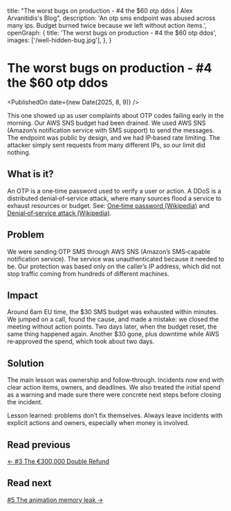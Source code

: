   title:
    "The worst bugs on production - #4 the $60 otp ddos | Alex Arvanitidis's Blog",
  description:
    'An otp sms endpoint was abused across many ips. Budget burned twice because we left without action items.',
  openGraph: {
    title: 'The worst bugs on production - #4 the $60 otp ddos',
    images: ['/well-hidden-bug.jpg'],
  },
}


# The worst bugs on production - #4 the $60 otp ddos

<PublishedOn date={new Date(2025, 8, 9)} />

<Cover src="/well-hidden-bug.jpg" alt="" caption="" />

This one showed up as user complaints about OTP codes failing early in the morning. Our AWS SNS budget had been drained. We used AWS SNS (Amazon’s notification service with SMS support) to send the messages. The endpoint was public by design, and we had IP‑based rate limiting. The attacker simply sent requests from many different IPs, so our limit did nothing.

## What is it?

An OTP is a one‑time password used to verify a user or action. A DDoS is a distributed denial‑of‑service attack, where many sources flood a service to exhaust resources or budget. See: [One‑time password (Wikipedia)](https://en.wikipedia.org/wiki/One-time_password) and [Denial‑of‑service attack (Wikipedia)](https://en.wikipedia.org/wiki/Denial-of-service_attack).

## Problem

We were sending OTP SMS through AWS SNS (Amazon’s SMS‑capable notification service). The service was unauthenticated because it needed to be. Our protection was based only on the caller’s IP address, which did not stop traffic coming from hundreds of different machines.

## Impact

Around 6am EU time, the $30 SMS budget was exhausted within minutes. We jumped on a call, found the cause, and made a mistake: we closed the meeting without action points. Two days later, when the budget reset, the same thing happened again. Another $30 gone, plus downtime while AWS re‑approved the spend, which took about two days.

## Solution

The main lesson was ownership and follow‑through. Incidents now end with clear action items, owners, and deadlines. We also treated the initial spend as a warning and made sure there were concrete next steps before closing the incident.

Lesson learned: problems don’t fix themselves. Always leave incidents with explicit actions and owners, especially when money is involved.

## Read previous

[← #3 The €300,000 Double Refund](/blog/worst-bugs-double-refund-300k)

## Read next

[#5 The animation memory leak →](/blog/worst-bugs-mobile-memory-leak)
